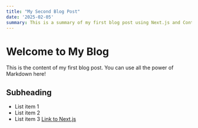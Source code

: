 ```yaml
---
title: "My Second Blog Post"
date: '2025-02-05'
summary: This is a summary of my first blog post using Next.js and Contentlayer.
---
```


# Welcome to My Blog
This is the content of my first blog post. You can use all the power of Markdown here!
## Subheading
- List item 1
- List item 2
- List item 3
[Link to Next.js](https://nextjs.org)